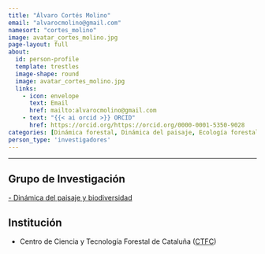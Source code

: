 ```yaml
---
title: "Álvaro Cortés Molino"
email: "alvarocmolino@gmail.com"  
namesort: "cortes_molino"
image: avatar_cortes_molino.jpg
page-layout: full
about: 
  id: person-profile
  template: trestles
  image-shape: round
  image: avatar_cortes_molino.jpg
  links:
    - icon: envelope
      text: Email
      href: mailto:alvarocmolino@gmail.com
    - text: "{{< ai orcid >}} ORCID"
      href: https://orcid.org/https://orcid.org/0000-0001-5350-9028
categories: [Dinámica forestal, Dinámica del paisaje, Ecología forestal, Teledetección, Ecofisiología]
person_type: 'investigadores'
---
```

 
<hr>

:::{#person-profile}

## Grupo de Investigación
[- Dinámica del paisaje y biodiversidad](https://www.ctfc.cat/es/dinamicapaisatge.php)

## Institución
- Centro de Ciencia y Tecnología Forestal de Cataluña ([CTFC](https://www.ctfc.cat/es/))

:::
